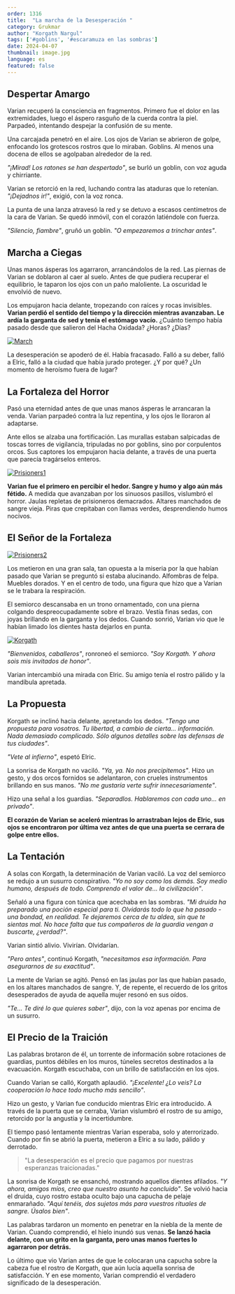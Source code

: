 ```yaml
---
order: 1316
title:  "La marcha de la Desesperación "
category: Grukmar
author: "Korgath Nargul"
tags: ['#goblins', '#escaramuza en las sombras']
date: 2024-04-07
thumbnail: image.jpg
language: es
featured: false
---
```


## Despertar Amargo

Varian recuperó la consciencia en fragmentos. Primero fue el dolor en las extremidades, luego el áspero rasguño de la cuerda contra la piel. Parpadeó, intentando despejar la confusión de su mente.

Una carcajada penetró en el aire. Los ojos de Varian se abrieron de golpe, enfocando los grotescos rostros que lo miraban. Goblins. Al menos una docena de ellos se agolpaban alrededor de la red.

*"¡Mirad! Los ratones se han despertado"*, se burló un goblin, con voz aguda y chirriante.

Varian se retorció en la red, luchando contra las ataduras que lo retenían. *"¡Dejadnos ir!"*, exigió, con la voz ronca.

La punta de una lanza atravesó la red y se detuvo a escasos centímetros de la cara de Varian. Se quedó inmóvil, con el corazón latiéndole con fuerza.

*"Silencio, fiambre"*, gruñó un goblin. *"O empezaremos a trinchar antes"*.

## Marcha a Ciegas

Unas manos ásperas los agarraron, arrancándolos de la red. Las piernas de Varian se doblaron al caer al suelo. Antes de que pudiera recuperar el equilibrio, le taparon los ojos con un paño maloliente. La oscuridad le envolvió de nuevo.

Los empujaron hacia delante, tropezando con raíces y rocas invisibles. **Varian perdió el sentido del tiempo y la dirección mientras avanzaban. Le ardía la garganta de sed y tenía el estómago vacío.** ¿Cuánto tiempo había pasado desde que salieron del Hacha Oxidada? ¿Horas? ¿Días?

[![March](https://i.imgur.com/BbOMj7c.jpeg)](https://i.imgur.com/BbOMj7c.jpeg)

La desesperación se apoderó de él. Había fracasado. Falló a su deber, falló a Elric, falló a la ciudad que había jurado proteger. ¿Y por qué? ¿Un momento de heroísmo fuera de lugar?

## La Fortaleza del Horror

Pasó una eternidad antes de que unas manos ásperas le arrancaran la venda. Varian parpadeó contra la luz repentina, y los ojos le lloraron al adaptarse.

Ante ellos se alzaba una fortificación. Las murallas estaban salpicadas de toscas torres de vigilancia, tripuladas no por goblins, sino por corpulentos orcos. Sus captores los empujaron hacia delante, a través de una puerta que parecía tragárselos enteros.

[![Prisioners1](https://i.imgur.com/jVtsE5g.jpeg)](https://i.imgur.com/jVtsE5g.jpeg)

**Varian fue el primero en percibir el hedor. Sangre y humo y algo aún más fétido.** A medida que avanzaban por los sinuosos pasillos, vislumbró el horror. Jaulas repletas de prisioneros demacrados. Altares manchados de sangre vieja. Piras que crepitaban con llamas verdes, desprendiendo humos nocivos.

## El Señor de la Fortaleza

[![Prisioners2](https://i.imgur.com/pxIwYc3.jpeg)](https://i.imgur.com/pxIwYc3.jpeg)

Los metieron en una gran sala, tan opuesta a la miseria por la que habían pasado que Varian se preguntó si estaba alucinando. Alfombras de felpa. Muebles dorados. Y en el centro de todo, una figura que hizo que a Varian se le trabara la respiración.

El semiorco descansaba en un trono ornamentado, con una pierna colgando despreocupadamente sobre el brazo. Vestía finas sedas, con joyas brillando en la garganta y los dedos. Cuando sonrió, Varian vio que le habían limado los dientes hasta dejarlos en punta.

[![Korgath](https://i.imgur.com/wTncNup.jpeg)](https://i.imgur.com/wTncNup.jpeg)

*"Bienvenidos, caballeros"*, ronroneó el semiorco. *"Soy Korgath. Y ahora sois mis invitados de honor"*.

Varian intercambió una mirada con Elric. Su amigo tenía el rostro pálido y la mandíbula apretada.

## La Propuesta

Korgath se inclinó hacia delante, apretando los dedos. *"Tengo una propuesta para vosotros. Tu libertad, a cambio de cierta... información. Nada demasiado complicado. Sólo algunos detalles sobre las defensas de tus ciudades"*.

*"Vete al infierno"*, espetó Elric.

La sonrisa de Korgath no vaciló. *"Ya, ya. No nos precipitemos"*. Hizo un gesto, y dos orcos fornidos se adelantaron, con crueles instrumentos brillando en sus manos. *"No me gustaría verte sufrir innecesariamente"*.

Hizo una señal a los guardias. *"Separadlos. Hablaremos con cada uno... en privado"*.

**El corazón de Varian se aceleró mientras lo arrastraban lejos de Elric, sus ojos se encontraron por última vez antes de que una puerta se cerrara de golpe entre ellos.**

## La Tentación

A solas con Korgath, la determinación de Varian vaciló. La voz del semiorco se redujo a un susurro conspirativo. *"Yo no soy como los demás. Soy medio humano, después de todo. Comprendo el valor de... la civilización"*.

Señaló a una figura con túnica que acechaba en las sombras. *"Mi druida ha preparado una poción especial para ti. Olvidarás todo lo que ha pasado - una bondad, en realidad. Te dejaremos cerca de tu aldea, sin que te sientas mal. No hace falta que tus compañeros de la guardia vengan a buscarte, ¿verdad?"*.

Varian sintió alivio. Vivirían. Olvidarían.

*"Pero antes"*, continuó Korgath, *"necesitamos esa información. Para asegurarnos de su exactitud"*.

La mente de Varian se agitó. Pensó en las jaulas por las que habían pasado, en los altares manchados de sangre. Y, de repente, el recuerdo de los gritos desesperados de ayuda de aquella mujer resonó en sus oídos.

*"Te... Te diré lo que quieres saber"*, dijo, con la voz apenas por encima de un susurro.

## El Precio de la Traición

Las palabras brotaron de él, un torrente de información sobre rotaciones de guardias, puntos débiles en los muros, túneles secretos destinados a la evacuación. Korgath escuchaba, con un brillo de satisfacción en los ojos.

Cuando Varian se calló, Korgath aplaudió. *"¡Excelente! ¿Lo veis? La cooperación lo hace todo mucho más sencillo"*.

Hizo un gesto, y Varian fue conducido mientras Elric era introducido. A través de la puerta que se cerraba, Varian vislumbró el rostro de su amigo, retorcido por la angustia y la incertidumbre.

El tiempo pasó lentamente mientras Varian esperaba, solo y aterrorizado. Cuando por fin se abrió la puerta, metieron a Elric a su lado, pálido y derrotado.

> "La desesperación es el precio que pagamos por nuestras esperanzas traicionadas."

La sonrisa de Korgath se ensanchó, mostrando aquellos dientes afilados. *"Y ahora, amigos míos, creo que nuestro asunto ha concluido"*. Se volvió hacia el druida, cuyo rostro estaba oculto bajo una capucha de pelaje enmarañado. *"Aquí tenéis, dos sujetos más para vuestros rituales de sangre. Úsalos bien"*.

Las palabras tardaron un momento en penetrar en la niebla de la mente de Varian. Cuando comprendió, el hielo inundó sus venas. **Se lanzó hacia delante, con un grito en la garganta, pero unas manos fuertes lo agarraron por detrás.**

Lo último que vio Varian antes de que le colocaran una capucha sobre la cabeza fue el rostro de Korgath, que aún lucía aquella sonrisa de satisfacción. Y en ese momento, Varian comprendió el verdadero significado de la desesperación.